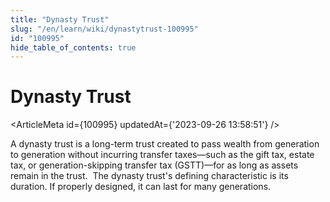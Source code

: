 ```yaml
---
title: "Dynasty Trust"
slug: "/en/learn/wiki/dynastytrust-100995"
id: "100995"
hide_table_of_contents: true
---
```



# Dynasty Trust

<ArticleMeta id={100995} updatedAt={'2023-09-26 13:58:51'} />
<div className='border-solid border-b border-t-0 my-4 border-[var(--ifm-color-gray-300)]' />

A dynasty trust is a long-term trust created to pass wealth from generation to generation without incurring transfer taxes—such as the gift tax, estate tax, or generation-skipping transfer tax (GSTT)—for as long as assets remain in the trust.  The dynasty trust's defining characteristic is its duration. If properly designed, it can last for many generations.
